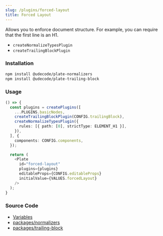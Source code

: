 ```yaml
---
slug: /plugins/forced-layout
title: Forced Layout
---
```


Allows you to enforce document structure. For example, you can require that the first line is an H1.

- `createNormalizeTypesPlugin`
- `createTrailingBlockPlugin`

### Installation

```bash npm2yarn
npm install @udecode/plate-normalizers
npm install @udecode/plate-trailing-block
```

### Usage

```ts live
() => {
  const plugins = createPlugins([
    ...PLUGINS.basicNodes,
    createTrailingBlockPlugin(CONFIG.trailingBlock),
    createNormalizeTypesPlugin({
      rules: [{ path: [0], strictType: ELEMENT_H1 }],
    }),
  ], {
    components: CONFIG.components,
  });

  return (
    <Plate
      id="forced-layout"
      plugins={plugins}
      editableProps={CONFIG.editableProps}
      initialValue={VALUES.forcedLayout}
    />
  );
}
```

### Source Code

- [Variables](https://github.com/udecode/plate/blob/main/docs/src/live/live.tsx)
- [packages/normalizers](https://github.com/udecode/plate/tree/main/packages/normalizers/src)
- [packages/trailing-block](https://github.com/udecode/plate/tree/main/packages/trailing-block/src)
